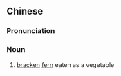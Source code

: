 ==Chinese==
{{zh-forms}}

===Pronunciation===
{{zh-pron
|m=juécài
|c=kyut3 coi3
|cat=n
}}

===Noun===
{{zh-noun}}

# [[bracken]] [[fern]] eaten as a vegetable